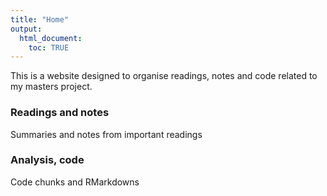 ---
title: "Home"
output:
  html_document:
    toc: TRUE
---

This is a website designed to organise readings, notes and code related to my masters project.

### Readings and notes
Summaries and notes from important readings

### Analysis, code
Code chunks and RMarkdowns
